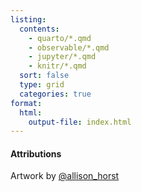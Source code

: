 ```yaml
---
listing:
  contents:
    - quarto/*.qmd
    - observable/*.qmd
    - jupyter/*.qmd
    - knitr/*.qmd
  sort: false
  type: grid
  categories: true
format:
  html:
    output-file: index.html
---
```


```{=html}
<script src="time.js"></script>
<style>ul.navbar-nav.navbar-nav-scroll { -webkit-flex-direction: row !important; }</style>
```

#### Attributions {.appendix}

Artwork by [@allison_horst](https://twitter.com/allison_horst)
